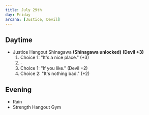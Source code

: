 ```yaml
---
title: July 29th
day: Friday
arcana: [Justice, Devil]
---
```


## Daytime
- Justice Hangout Shinagawa **(Shinagawa unlocked)** **(Devil +3)**
    1. Choice 1: "It's a nice place." (+3)
    1. \-
    1. Choice 1: "If you like." (Devil +2)
    1. Choice 2: "It's nothing bad." (+2)

## Evening
- Rain
- Strength Hangout Gym
